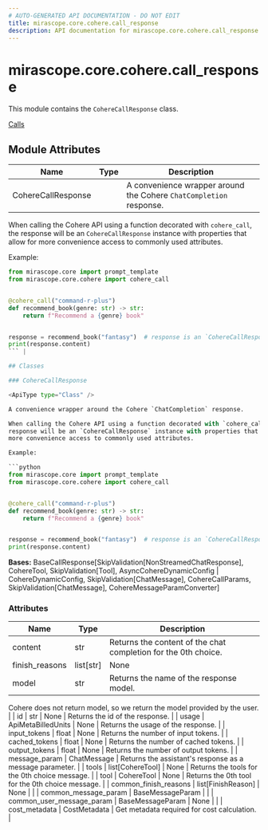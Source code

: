```yaml
---
# AUTO-GENERATED API DOCUMENTATION - DO NOT EDIT
title: mirascope.core.cohere.call_response
description: API documentation for mirascope.core.cohere.call_response
---
```


# mirascope.core.cohere.call_response

<ApiType type="Module" />

This module contains the `CohereCallResponse` class.

<Info title="Usage">

[Calls](/docs/mirascope/learn/calls#handling-responses)

</Info>

## Module Attributes

| Name | Type | Description |
| ---- | ---- | ----------- |
| CohereCallResponse |  | A convenience wrapper around the Cohere `ChatCompletion` response.

When calling the Cohere API using a function decorated with `cohere_call`, the
response will be an `CohereCallResponse` instance with properties that allow for
more convenience access to commonly used attributes.

Example:

```python
from mirascope.core import prompt_template
from mirascope.core.cohere import cohere_call


@cohere_call("command-r-plus")
def recommend_book(genre: str) -> str:
    return f"Recommend a {genre} book"


response = recommend_book("fantasy")  # response is an `CohereCallResponse` instance
print(response.content)
``` |

## Classes

### CohereCallResponse

<ApiType type="Class" />

A convenience wrapper around the Cohere `ChatCompletion` response.

When calling the Cohere API using a function decorated with `cohere_call`, the
response will be an `CohereCallResponse` instance with properties that allow for
more convenience access to commonly used attributes.

Example:

```python
from mirascope.core import prompt_template
from mirascope.core.cohere import cohere_call


@cohere_call("command-r-plus")
def recommend_book(genre: str) -> str:
    return f"Recommend a {genre} book"


response = recommend_book("fantasy")  # response is an `CohereCallResponse` instance
print(response.content)
```

**Bases:** BaseCallResponse[SkipValidation[NonStreamedChatResponse], CohereTool, SkipValidation[Tool], AsyncCohereDynamicConfig | CohereDynamicConfig, SkipValidation[ChatMessage], CohereCallParams, SkipValidation[ChatMessage], CohereMessageParamConverter]

### Attributes

| Name | Type | Description |
| ---- | ---- | ----------- |
| content | str | Returns the content of the chat completion for the 0th choice. |
| finish_reasons | list[str] | None | Returns the finish reasons of the response. |
| model | str | Returns the name of the response model.

Cohere does not return model, so we return the model provided by the user. |
| id | str | None | Returns the id of the response. |
| usage | ApiMetaBilledUnits | None | Returns the usage of the response. |
| input_tokens | float | None | Returns the number of input tokens. |
| cached_tokens | float | None | Returns the number of cached tokens. |
| output_tokens | float | None | Returns the number of output tokens. |
| message_param | ChatMessage | Returns the assistant's response as a message parameter. |
| tools | list[CohereTool] | None | Returns the tools for the 0th choice message. |
| tool | CohereTool | None | Returns the 0th tool for the 0th choice message. |
| common_finish_reasons | list[FinishReason] | None |  |
| common_message_param | BaseMessageParam |  |
| common_user_message_param | BaseMessageParam | None |  |
| cost_metadata | CostMetadata | Get metadata required for cost calculation. |



